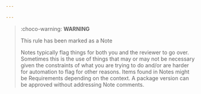 ```yaml
---

---
```


> :choco-warning: **WARNING**
>
> This rule has been marked as a Note
>
> Notes typically flag things for both you and the reviewer to go over. Sometimes this is the use of things that may or may not be necessary given the constraints of what you are trying to do and/or are harder for automation to flag for other reasons. Items found in Notes might be Requirements depending on the context. A package version can be approved without addressing Note comments.
